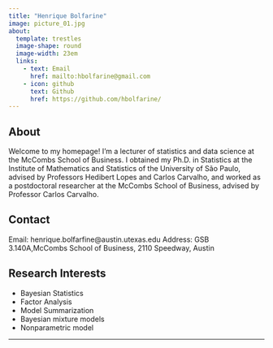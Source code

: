 ```yaml
---
title: "Henrique Bolfarine"
image: picture_01.jpg
about:
  template: trestles
  image-shape: round
  image-width: 23em
  links:
    - text: Email
      href: mailto:hbolfarine@gmail.com
    - icon: github
      text: Github
      href: https://github.com/hbolfarine/
---
```


## About

Welcome to my homepage! I'm a lecturer of statistics and data science at the McCombs School of Business. I obtained my Ph.D. in Statistics at the Institute of Mathematics and Statistics of the University of São Paulo, advised by Professors Hedibert Lopes and Carlos Carvalho, and worked as a postdoctoral researcher at the McCombs School of Business, advised by Professor Carlos Carvalho.

## Contact

Email: henrique.bolfarfine@austin.utexas.edu
Address: GSB 3.140A,McCombs School of Business, 2110 Speedway, Austin

## Research Interests

- Bayesian Statistics
- Factor Analysis
- Model Summarization
- Bayesian mixture models 
- Nonparametric model

---

